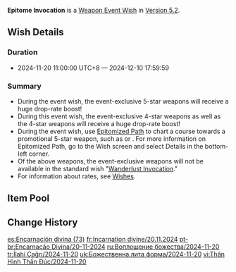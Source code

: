 {{Wish
|name              = Epitome Invocation 2024-11-20
|image             = Epitome Invocation 2024-11-20.png
|type              = Weapon Event
|duration          = event
|time_start        = 2024-11-20 11:00:00
|time_start_offset = GMT+8
|time_end          = 2024-12-10 17:59:59
|link              = https://genshin.hoyoverse.com/en/news/detail/126974
|preceding         = Epitome Invocation/2024-10-29
|alongside         = Piercing Shot's Crimson Wake/2024-11-20
|alongside2        = Conjuring Chiaroscuro/2024-11-20
|succeeding        = Epitome Invocation/2024-12-10
}}
'''Epitome Invocation''' is a [[Weapon Event Wish]] in [[Version 5.2]].

==Wish Details==
===Duration===
* 2024-11-20 11:00:00 UTC+8 &mdash; 2024-12-10 17:59:59

===Summary===
* During the event wish, the event-exclusive 5-star weapons {{Wish Item|Astral Vulture's Crimson Plumage; The First Great Magic}} will receive a huge drop-rate boost!
* During this event wish, the event-exclusive 4-star weapons {{Wish Item|Waveriding Whirl; Flower-Wreathed Feathers}} as well as the 4-star weapons {{Wish Item|The Flute; The Bell; Favonius Lance}} will receive a huge drop-rate boost!
* During the event wish, use [[Epitomized Path]] to chart a course towards a promotional 5-star weapon, such as {{Wish Item|Astral Vulture's Crimson Plumage}} or {{Wish Item|Astral Vulture's Crimson Plumage}}. For more information on Epitomized Path, go to the Wish screen and select Details in the bottom-left corner.
* Of the above weapons, the event-exclusive weapons will not be available in the standard wish "[[Wanderlust Invocation]]."
* For information about rates, see [[Wish]]es.

==Item Pool==
{{Wish Pool
|weapon_5_F    = Astral Vulture's Crimson Plumage; The First Great Magic
|weapon_4_F    = Waveriding Whirl; Flower-Wreathed Feathers; The Flute; The Bell; Favonius Lance
|character_4   = Barbara; Beidou; Bennett; Candace; Charlotte; Chevreuse; Chongyun; Collei; Diona; Dori; Faruzan; Fischl; Freminet; Gaming; Gorou; Kachina; Kaveh; Kirara; Kujou Sara; Kuki Shinobu; Layla; Lynette; Mika; Ningguang; Noelle; Razor; Rosaria; Sayu; Sethos; Shikanoin Heizou; Sucrose; Thoma; Xiangling; Xingqiu; Xinyan; Yanfei; Yaoyao; Yun Jin
|weapon_5      = Amos' Bow; Aquila Favonia; Lost Prayer to the Sacred Winds; Primordial Jade Winged-Spear; Skyward Atlas; Skyward Blade; Skyward Harp; Skyward Pride; Skyward Spine; Wolf's Gravestone
|weapon_4      = Dragon's Bane; Eye of Perception; Favonius Codex; Favonius Greatsword; Favonius Sword; Favonius Warbow; Lion's Roar; Rainslasher; Rust; Sacrificial Bow; Sacrificial Fragments; Sacrificial Greatsword; Sacrificial Sword; The Stringless; The Widsith
|weapon_3      = Black Tassel; Bloodtainted Greatsword; Cool Steel; Debate Club; Emerald Orb; Ferrous Shadow; Harbinger of Dawn; Magic Guide; Raven Bow; Sharpshooter's Oath; Skyrider Sword; Slingshot; Thrilling Tales of Dragon Slayers
}}

==Change History==
{{Change History|5.2}}

[[es:Encarnación divina (73)]]
[[fr:Incarnation divine/20.11.2024]]
[[pt-br:Encarnação Divina/20-11-2024]]
[[ru:Воплощение божества/2024-11-20]]
[[tr:İlahi Çağrı/2024-11-20]]
[[uk:Божественна лита форма/2024-11-20]]
[[vi:Thân Hình Thần Đúc/2024-11-20]]